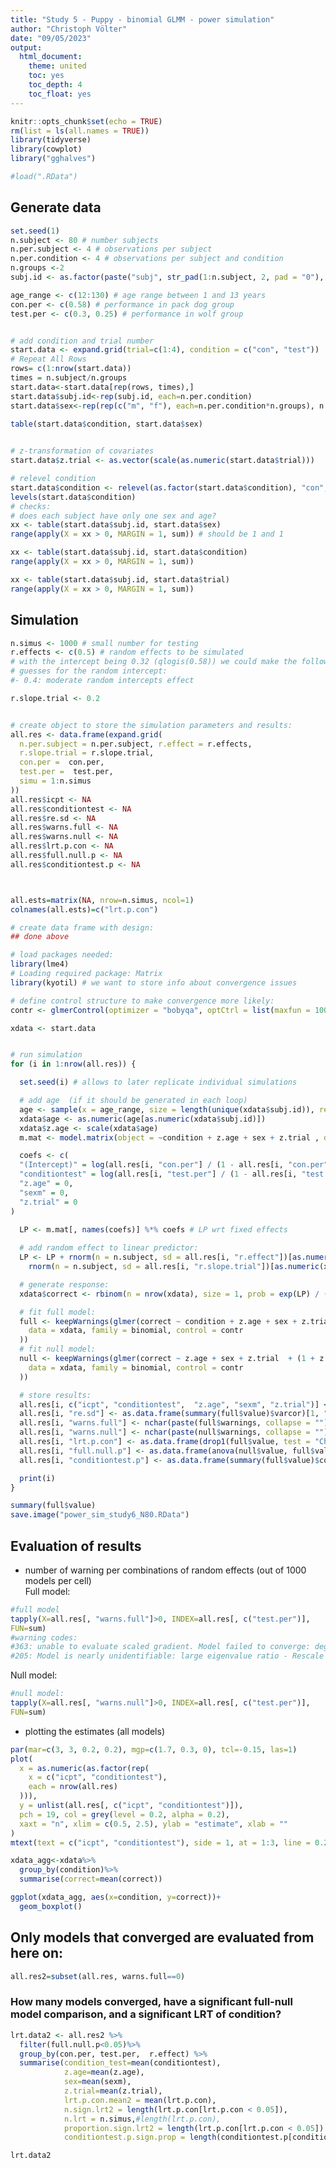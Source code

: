 ```yaml
---
title: "Study 5 - Puppy - binomial GLMM - power simulation"
author: "Christoph Völter"
date: "09/05/2023"
output: 
  html_document:
    theme: united
    toc: yes
    toc_depth: 4
    toc_float: yes
---
```


```r
knitr::opts_chunk$set(echo = TRUE)
rm(list = ls(all.names = TRUE))
library(tidyverse)
library(cowplot)
library("gghalves")

#load(".RData")
```

## Generate data

```r
set.seed(1)
n.subject <- 80 # number subjects
n.per.subject <- 4 # observations per subject
n.per.condition <- 4 # observations per subject and condition
n.groups <-2
subj.id <- as.factor(paste("subj", str_pad(1:n.subject, 2, pad = "0"), sep = "."))

age_range <- c(12:130) # age range between 1 and 13 years
con.per <- c(0.58) # performance in pack dog group
test.per <- c(0.3, 0.25) # performance in wolf group


# add condition and trial number
start.data <- expand.grid(trial=c(1:4), condition = c("con", "test"))
# Repeat All Rows
rows= c(1:nrow(start.data))
times = n.subject/n.groups
start.data<-start.data[rep(rows, times),]
start.data$subj.id<-rep(subj.id, each=n.per.condition)
start.data$sex<-rep(rep(c("m", "f"), each=n.per.condition*n.groups), n.subject)[1:nrow(start.data)]

table(start.data$condition, start.data$sex)

          
# z-transformation of covariates
start.data$z.trial <- as.vector(scale(as.numeric(start.data$trial)))

# relevel condition
start.data$condition <- relevel(as.factor(start.data$condition), "con", "test")
levels(start.data$condition)
# checks:
# does each subject have only one sex and age?
xx <- table(start.data$subj.id, start.data$sex)
range(apply(X = xx > 0, MARGIN = 1, sum)) # should be 1 and 1

xx <- table(start.data$subj.id, start.data$condition)
range(apply(X = xx > 0, MARGIN = 1, sum))

xx <- table(start.data$subj.id, start.data$trial)
range(apply(X = xx > 0, MARGIN = 1, sum))

```

## Simulation

```r
n.simus <- 1000 # small number for testing
r.effects <- c(0.5) # random effects to be simulated
# with the intercept being 0.32 (qlogis(0.58)) we could make the following
# guesses for the random intercept:
#- 0.4: moderate random intercepts effect

r.slope.trial <- 0.2


# create object to store the simulation parameters and results:
all.res <- data.frame(expand.grid(
  n.per.subject = n.per.subject, r.effect = r.effects, 
  r.slope.trial = r.slope.trial,   
  con.per =  con.per,
  test.per =  test.per,
  simu = 1:n.simus
))
all.res$icpt <- NA
all.res$conditiontest <- NA
all.res$re.sd <- NA
all.res$warns.full <- NA
all.res$warns.null <- NA
all.res$lrt.p.con <- NA
all.res$full.null.p <- NA
all.res$conditiontest.p <- NA



all.ests=matrix(NA, nrow=n.simus, ncol=1)
colnames(all.ests)=c("lrt.p.con")

# create data frame with design:
## done above

# load packages needed:
library(lme4)
# Loading required package: Matrix
library(kyotil) # we want to store info about convergence issues

# define control structure to make convergence more likely:
contr <- glmerControl(optimizer = "bobyqa", optCtrl = list(maxfun = 10000))

xdata <- start.data


# run simulation
for (i in 1:nrow(all.res)) {

  set.seed(i) # allows to later replicate individual simulations

  # add age  (if it should be generated in each loop)
  age <- sample(x = age_range, size = length(unique(xdata$subj.id)), replace = T)
  xdata$age <- as.numeric(age[as.numeric(xdata$subj.id)])
  xdata$z.age <- scale(xdata$age)
  m.mat <- model.matrix(object = ~condition + z.age + sex + z.trial , data = xdata) # create model martix

  coefs <- c(
  "(Intercept)" = log(all.res[i, "con.per"] / (1 - all.res[i, "con.per"])),
  "conditiontest" = log(all.res[i, "test.per"] / (1 - all.res[i, "test.per"] )) - log(all.res[i, "con.per"] / (1 - all.res[i, "con.per"])),
  "z.age" = 0,
  "sexm" = 0,
  "z.trial" = 0
)
  
  LP <- m.mat[, names(coefs)] %*% coefs # LP wrt fixed effects

  # add random effect to linear predictor:
  LP <- LP + rnorm(n = n.subject, sd = all.res[i, "r.effect"])[as.numeric(xdata$subj.id)] +
    rnorm(n = n.subject, sd = all.res[i, "r.slope.trial"])[as.numeric(xdata$subj.id)] * xdata$z.trial 

  # generate response:
  xdata$correct <- rbinom(n = nrow(xdata), size = 1, prob = exp(LP) / (1 + exp(LP)))

  # fit full model:
  full <- keepWarnings(glmer(correct ~ condition + z.age + sex + z.trial + (1 +  z.trial|| subj.id),
    data = xdata, family = binomial, control = contr
  ))
  # fit null model:
  null <- keepWarnings(glmer(correct ~ z.age + sex + z.trial  + (1 + z.trial|| subj.id),
    data = xdata, family = binomial, control = contr
  ))

  # store results:
  all.res[i, c("icpt", "conditiontest",  "z.age", "sexm", "z.trial")] <- fixef(full$value)
  all.res[i, "re.sd"] <- as.data.frame(summary(full$value)$varcor)[1, "sdcor"]
  all.res[i, "warns.full"] <- nchar(paste(full$warnings, collapse = ""))
  all.res[i, "warns.null"] <- nchar(paste(null$warnings, collapse = ""))
  all.res[i, "lrt.p.con"] <- as.data.frame(drop1(full$value, test = "Chisq"))["condition", "Pr(Chi)"]
  all.res[i, "full.null.p"] <- as.data.frame(anova(null$value, full$value, test = "Chisq"))[2, "Pr(>Chisq)"]
  all.res[i, "conditiontest.p"] <- as.data.frame(summary(full$value)$coef)["conditiontest", "Pr(>|z|)"]

  print(i)
}

summary(full$value)
save.image("power_sim_study6_N80.RData")
```

## Evaluation of results 

* number of warning per combinations of random effects (out of 1000 models per cell)  
Full model:  
```r
#full model
tapply(X=all.res[, "warns.full"]>0, INDEX=all.res[, c("test.per")],
FUN=sum)
#warning codes: 
#363: unable to evaluate scaled gradient. Model failed to converge: degenerate  Hessian with 1 negative eigenvalues
#205: Model is nearly unidentifiable: large eigenvalue ratio - Rescale variables?
```

Null model:  
```r
#null model: 
tapply(X=all.res[, "warns.null"]>0, INDEX=all.res[, c("test.per")],
FUN=sum)
```

* plotting the estimates (all models)

```r
par(mar=c(3, 3, 0.2, 0.2), mgp=c(1.7, 0.3, 0), tcl=-0.15, las=1)
plot(
  x = as.numeric(as.factor(rep(
    x = c("icpt", "conditiontest"),
    each = nrow(all.res)
  ))),
  y = unlist(all.res[, c("icpt", "conditiontest")]),
  pch = 19, col = grey(level = 0.2, alpha = 0.2),
  xaxt = "n", xlim = c(0.5, 2.5), ylab = "estimate", xlab = ""
)
mtext(text = c("icpt", "conditiontest"), side = 1, at = 1:3, line = 0.2)
```
```r
xdata_agg<-xdata%>%
  group_by(condition)%>%
  summarise(correct=mean(correct))

ggplot(xdata_agg, aes(x=condition, y=correct))+
  geom_boxplot()
```

## Only models that converged are evaluated from here on:  

```r
all.res2=subset(all.res, warns.full==0)


```


### How many models converged, have a significant full-null model comparison, and a significant LRT of condition?  
```r

lrt.data2 <- all.res2 %>%
  filter(full.null.p<0.05)%>%
  group_by(con.per, test.per,  r.effect) %>%
  summarise(condition_test=mean(conditiontest),
            z.age=mean(z.age),
            sex=mean(sexm),
            z.trial=mean(z.trial),
            lrt.p.con.mean2 = mean(lrt.p.con), 
            n.sign.lrt2 = length(lrt.p.con[lrt.p.con < 0.05]), 
            n.lrt = n.simus,#length(lrt.p.con), 
            proportion.sign.lrt2 = length(lrt.p.con[lrt.p.con < 0.05]) / n.simus,
            conditiontest.p.sign.prop = length(conditiontest.p[conditiontest.p < 0.05]) / n.simus)

lrt.data2
```

